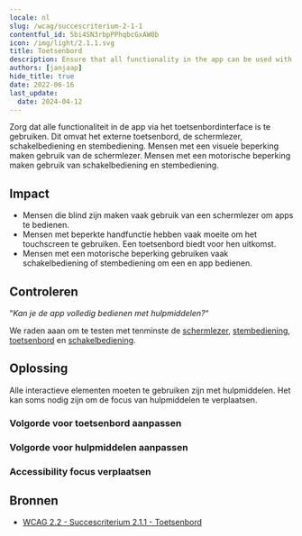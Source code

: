 ```yaml
---
locale: nl
slug: /wcag/succescriterium-2-1-1
contentful_id: 5bi4SN3rbpPPhqbcGxAW0b
icon: /img/light/2.1.1.svg
title: Toetsenbord
description: Ensure that all functionality in the app can be used with assistive technologies.
authors: [janjaap]
hide_title: true
date: 2022-06-16
last_update:
  date: 2024-04-12
---
```


<Hero
  title="Toetsenbord"
  image="/img/light/2.1.1.svg"
  alt="WCAG 2.1.1 - Logo"
  prefix="Succescriterium 2.1.1"
  suffix="Niveau A"
/>

Zorg dat alle functionaliteit in de app via het toetsenbordinterface is te gebruiken. Dit omvat het externe toetsenbord, de schermlezer, schakelbediening en stembediening. Mensen met een visuele beperking maken gebruik van de schermlezer. Mensen met een motorische beperking maken gebruik van schakelbediening en stembediening.

## Impact

- Mensen die blind zijn maken vaak gebruik van een schermlezer om apps te bedienen.
- Mensen met beperkte handfunctie hebben vaak moeite om het touchscreen te gebruiken. Een toetsenbord biedt voor hen uitkomst.
- Mensen met een motorische beperking gebruiken vaak schakelbediening of stembediening om een en app bedienen.

## Controleren

“*Kan je de app volledig bedienen met hulpmiddelen?*“

We raden aaan om te testen met tenminste de [schermlezer](/nl/stats/schermlezer), [stembediening](/nl/stats/stembediening), [toetsenbord](/nl/stats/toetsenbordbediening) en [schakelbediening](/nl/stats/schakelbediening).

## Oplossing

Alle interactieve elementen moeten te gebruiken zijn met hulpmiddelen. Het kan soms nodig zijn om de focus van hulpmiddelen te verplaatsen.

### Volgorde voor toetsenbord aanpassen

<CodeSample id="keyboard-order" locale="nl"/>

### Volgorde voor hulpmiddelen aanpassen

<CodeSample id="accessibility-order" locale="nl"/>

### Accessibility focus verplaatsen

<CodeSample id="accessibility-focus" locale="nl"/>

## Bronnen

- [WCAG 2.2 - Succescriterium 2.1.1 - Toetsenbord](https://www.w3.org/Translations/WCAG22-nl/#toetsenbord)
